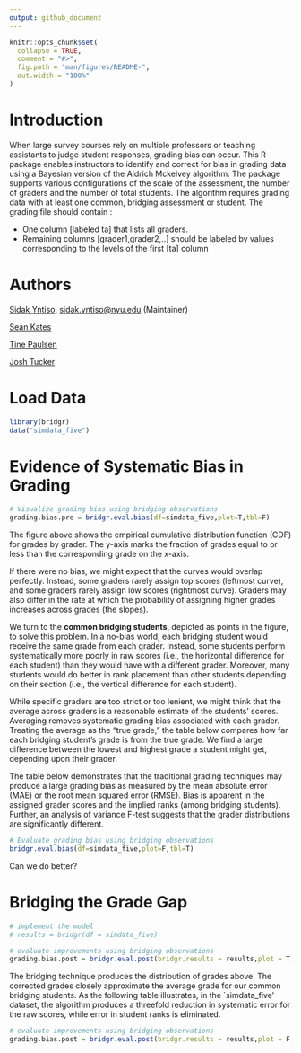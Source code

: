 ```yaml
---
output: github_document
---
```


<!-- README.md is generated from README.Rmd. Please edit that file -->

```r
knitr::opts_chunk$set(
  collapse = TRUE,
  comment = "#>",
  fig.path = "man/figures/README-",
  out.width = "100%"
)
```


# Introduction

When large survey courses rely on multiple professors or teaching assistants to judge student responses, grading bias can occur. This R package enables instructors to identify and correct for bias in grading data using a Bayesian version of the Aldrich Mckelvey algorithm. The package supports various configurations of the scale of the assessment, the number of graders and the number of total students. The algorithm requires grading data with at least one common, bridging assessment or student. The grading file should contain :

  - One column [labeled ta] that lists all graders. 
  - Remaining columns [grader1,grader2,..] should be labeled by values corresponding to the levels of the first [ta] column

# Authors


[Sidak Yntiso](https://sidakyntiso.github.io/), [sidak.yntiso@nyu.edu](sidak.yntiso@nyu.edu) (Maintainer)

[Sean Kates](https://wp.nyu.edu/seankates/) 

[Tine Paulsen](https://www.tinepaulsen.com) 



[Josh Tucker](https://wp.nyu.edu/fas-joshuatucker/) 

# Load Data

```r
library(bridgr)
data("simdata_five")
```


# Evidence of Systematic Bias in Grading

```r
# Visualize grading bias using bridging observations
grading.bias.pre = bridgr.eval.bias(df=simdata_five,plot=T,tbl=F)
```



The figure above shows the empirical cumulative distribution function (CDF) for grades by grader. The y-axis marks the fraction of grades equal to or less than the corresponding grade on the x-axis. 

If there were no bias, we might expect that the curves would overlap perfectly. Instead, some graders rarely assign top scores (leftmost curve), and some graders rarely assign low scores (rightmost curve). Graders may also differ in the rate at which the probability of assigning higher grades increases across grades (the slopes). 

We turn to the **common bridging students**, depicted as points in the figure, to solve this problem. In a no-bias world, each bridging student would receive the same grade from each grader. Instead, some students perform systematically more poorly in raw scores (i.e., the horizontal difference for each student) than they would have with a different grader. Moreover, many students would do better in rank placement than other students depending on their section (i.e., the vertical difference for each student).

While specific graders are too strict or too lenient, we might think that the average across graders is a reasonable estimate of the students' scores. Averaging removes systematic grading bias associated with each grader. Treating the average as the "true grade," the table below compares how far each bridging student's grade is from the true grade. We find a large difference between the lowest and highest grade a student might get, depending upon their grader. 


The table below demonstrates that the traditional grading techniques may produce a large grading bias as measured by the mean absolute error (MAE) or the root mean squared error (RMSE). Bias is apparent in the assigned grader scores and the implied ranks (among bridging students). Further, an analysis of variance F-test suggests that the grader distributions are significantly different. 


```r
# Evaluate grading bias using bridging observations
bridgr.eval.bias(df=simdata_five,plot=F,tbl=T)
```

Can we do better? 

# Bridging the Grade Gap

```r
# implement the model
# results = bridgr(df = simdata_five)

# evaluate improvements using bridging observations
grading.bias.post = bridgr.eval.post(bridgr.results = results,plot = T, tbl = F)
```

The bridging technique produces the distribution of grades above. The corrected grades closely approximate the average grade for our common bridging students. As the following table illustrates, in the `simdata_five' dataset, the algorithm produces a threefold reduction in systematic error for the raw scores, while error in student ranks is eliminated.

```r
# evaluate improvements using bridging observations
grading.bias.post = bridgr.eval.post(bridgr.results = results,plot = F, tbl = T)
```
